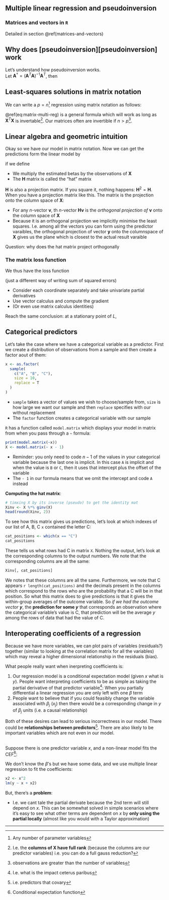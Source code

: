 ## Multiple linear regression and pseudoinversion

### Matrices and vectors in `R`

Detailed in section \@ref(matrices-and-vectors)

## Why does [pseudoinversion][pseudoinversion] work

Let's understand how pseudoinversion works.  
Let $\mathbf A^\dagger = (\mathbf A^T\mathbf A)^{-1} \mathbf A^T$, then

\begin{align*}
  \mathbf A^\dagger \mathbf A = (\mathbf A^T\mathbf A)^{-1} \mathbf A^T \mathbf
  A = (\mathbf A^T\mathbf A)^{-1} (\mathbf A^T \mathbf A) = \mathbf I
\end{align*}

## Least-squares solutions in matrix notation

We can write a $p = n$^[Any number of parameter variables] regression using
matrix notation as follows:

\begin{align}
  \hat {\mathbf \beta} = (\mathbf X^T\mathbf X)^{-1}\mathbf X^T \mathbf y =
  \mathbf X^\dagger \mathbf y (\#eq:matrix-multi-reg)
\end{align}

\@ref(eq:matrix-multi-reg) is a general formula which will work as long as
$\mathbf{X}^{T}\mathbf{X}$ is invertable^[I.e. the **columns of X have full
rank** (because the columns are our predictor variables) i.e. you can do a full
gauss reduction?]. Our matrices often are invertible if $n>p$^[observations are
greater than the number of variables].

## Linear algebra and geometric intuition

Okay so we have our model in matrix notation. Now we can get the predictions
form the linear model by

\begin{align*}
  \hat{\mathbf y} = \mathbf {X} \hat{\mathbf \beta} = \mathbf X (\mathbf
  X^T\mathbf X)^{-1}\mathbf X^T \mathbf y = \mathbf H \mathbf{y}
\end{align*}

if we define

\begin{align*}
  \mathbf H = \mathbf X (\mathbf X^T\mathbf X)^{-1}\mathbf X^T
\end{align*}

- We multiply the estimated betas by the observations of **X**
- The $\mathbf{H}$ matrix is called the "hat" matrix

$\mathbf{H}$ is also a projection matrix. If you square it, nothing happens:
$\mathbf{H}^{2} = \mathbf{H}$. When you have a projection matrix like this. The
matrix is the projection onto the column space of $\mathbf{X}$:

- For any $n$-vector **v**, th $n$-vector $\mathbf{Hv}$ is the *orthogonal
  projection of* **v** onto the column space of $\mathbf{X}$
- Because it is an orthogonal projection we implicitly minimise the least
  squares. I.e. among all the vectors you can form using the predictor
  varaibles, the orthogonal projection of vector $\mathbf{y}$ onto the
  columnspace of $\mathbf{X}$ gives us the plane which is closest to the
  actual result varaible

Question: why does the hat matrix project orthogonally

### The matrix loss function

We thus have the loss function

\begin{align*}
  L(\mathbf X, \mathbf y, \mathbf \beta) = (\mathbf y - \mathbf X
  \beta)^T(\mathbf y - \mathbf X \beta)
\end{align*}

(just a different way of writing sum of squared errors)

- Consider each coordinate separately and take univariate partial derivatives
- Use vector calculus and compute the gradient
- (Or even use matrix calculus identities)

Reach the same conclusion: at a stationary point of $L$,

\begin{align*}
\mathbf X^T \mathbf X \hat \beta = \mathbf X^T \mathbf y
\end{align*}

## Categorical predictors

Let's take the case where we have a categorical variable as a predictor. First
we create a distribution of observations from a sample and then create a factor
aout of them:

```r
x <- as.factor(
  sample(
    c("A", "B", "C"),
    size = 10,
    replace = T
  )
)
```

- `sample` takes a vector of values we wish to choose/sample from, `size` is
  how large we want our sample and then `replace` specifies with our without
  replacement
- The `factor` function creates a categorical variable with our sample

`R` has a function called `model.matrix` which displays your model in matrix
from when you pass through a `~` formula:

```r
print(model.matrix(~x))
X <- model.matrix(~ x - 1)
```

- Reminder: you only need to code $n - 1$ of the values in your categorical
  variable because the last one is implicit. In this case `A` is implicit and
  when the value is `B` or `C`, then it uses that intercept plus the offset of
  the variable
- The `- 1` in our formula means that we omit the intercept and code `A`
  instead

**Computing the hat matrix**:

```r
# timxing X by its inverse (pseudo) to get the identity mat
Xinv <- X %*% ginv(X)
head(round(Xinv, 2))
```

To see how this matrix gives us predictions, let's look at which indexes
of our list of A, B, C `x` contained the letter C:

```r
cat_positions <- which(x == "C")
cat_positions
```

These tells us what rows had C in matrix `X`. Nothing the output, let's look at
the corresponding columns to the output numbers. We note that the corresponding
columns are all the same:

```r
Xinv[, cat_positions]
```

We notes that these columns are all the same. Furthermore, we note that C
appears `r length(cat_positions)` and the decimals present in the columns which
correspond to the rows who are the probability that a C will be in that
position. So what this matrix does to give predictions is that it gives the
within-group averages of the outcome variable. So *if we had the outcome vector
$\mathbf{y}$*, the **prediction for some $y$** that corresponds an observation
where the categorical variable's value is C, that prediction will be the
average $y$ among the rows of data that had the value of C.

## Interoperating coefficients of a regression

Because we have more variables, we can plot pairs of variables (residuals?)
together (similar to looking at the correlation matrix for all the variables)
which may reveal a higher dimensional relationship in the residuals (bias).

What people really want when inerpreting coefficients is:

1. Our regression model is a conditional expectation model (given $x$ what is
   $y$). People want interpreting coefficients to be as simple as taking the
   partial derivative of that predictor variable^[I.e. what is the impact
   ceterus paribus]:
   \begin{align*}
     \frac{\partial}{\partial x_j} \mathbb E[\mathbf y | \mathbf X] = \beta_j
     \approx \hat \beta_j
   \end{align*}
   When you partially differential a linear regression you are only left with
   one $\beta$ term
2. People want to believe that if you could feasibly change the variable
   associated with $\beta_{j}$ ($x_{j}$) then there would be a corresponding
   change in $y$ of $\beta_{j}$ units (i.e. a causal relationship)

Both of these desires can lead to serious incorrectness in our model. There
could be **relationships between predictors**^[i.e. predictors that covary].
There are also likely to be important variables which are not even in our
model.

::: {.example #non-linear-violation name="Breaking the assumption of nonlinearity"}
<br />\hfill\break
Suppose there is one predictor variable $x$, and a non-linear model fits the
CEF^[Conditional expectation function]:

\begin{align*}
  \mathbb E[\mathbf y |X = x] = \beta_0 + \beta_1 x + \beta_2 x^2
\end{align*}

We don't know the $\beta$'s but we have some data, and we use multiple linear
regression to fit the coefficients:

```r
x2 <- x^2
lm(y ~ x + x2)
```

But, there's a **problem**:

\begin{equation}
  \frac{\partial}{\partial x} \mathbb E[\mathbf y | x] = \beta_1 + 2\beta_2 x
  \neq \beta_1 \approx \hat \beta_1
\end{equation}

- I.e. we cant tale the partial derivate because the 2nd term will still depend
  on $x$. This can be somewhat solved in simple scenarios where it's easy to
  see what other terms are dependent on $x$ by **only using the partial
  locally** (almost like you would with a Taylor approximation)

:::

---
